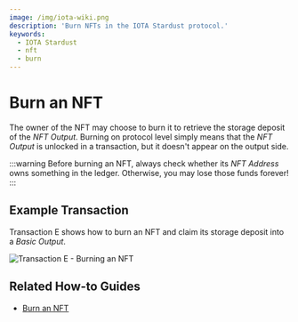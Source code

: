```yaml
---
image: /img/iota-wiki.png
description: 'Burn NFTs in the IOTA Stardust protocol.'
keywords:
  - IOTA Stardust
  - nft
  - burn
---
```



# Burn an NFT

The owner of the NFT may choose to burn it to retrieve the storage deposit of the _NFT Output_. Burning on protocol
level simply means that the _NFT Output_ is unlocked in a transaction, but it doesn't appear on the output side.

:::warning
Before burning an NFT, always check whether its _NFT Address_ owns something in the ledger. Otherwise, you may lose those
funds forever!
:::

## Example Transaction

Transaction E shows how to burn an NFT and claim its storage deposit into a _Basic Output_.

![Transaction E - Burning an NFT](/img/stardust_explanations/stardust_ledger_anatomy/nft_transaction/tx_E.svg)

## Related How-to Guides

- [Burn an NFT](/iota-sdk/how-tos/nfts/burn-nft/)
